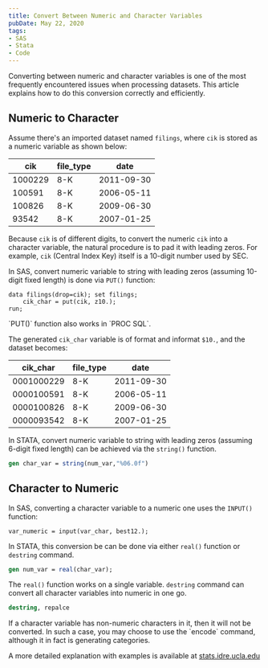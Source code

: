 ```yaml
---
title: Convert Between Numeric and Character Variables
pubDate: May 22, 2020
tags:
- SAS
- Stata
- Code
---
```



Converting between numeric and character variables is one of the most frequently
encountered issues when processing datasets. This article explains how to do
this conversion correctly and efficiently.

## Numeric to Character

Assume there's an imported dataset named `filings`, where `cik` is stored as a
numeric variable as shown below:

| cik     | file_type | date       |
| ------- | --------- | ---------- |
| 1000229 | 8-K       | 2011-09-30 |
| 100591  | 8-K       | 2006-05-11 |
| 100826  | 8-K       | 2009-06-30 |
| 93542   | 8-K       | 2007-01-25 |

Because `cik` is of different digits, to convert the numeric `cik` into a
character variable, the natural procedure is to pad it with leading zeros. For
example, `cik` (Central Index Key) itself is a 10-digit number used by SEC.

In SAS, convert numeric variable to string with leading zeros (assuming 10-digit
fixed length) is done via `PUT()` function:

```sas
data filings(drop=cik); set filings;
    cik_char = put(cik, z10.);
run;
```

<Aside type="tip">
    `PUT()` function also works in `PROC SQL`.

</Aside>

The generated `cik_char` variable is of format and informat `$10.`, and the
dataset becomes:

| cik_char   | file_type | date       |
| ---------- | --------- | ---------- |
| 0001000229 | 8-K       | 2011-09-30 |
| 0000100591 | 8-K       | 2006-05-11 |
| 0000100826 | 8-K       | 2009-06-30 |
| 0000093542 | 8-K       | 2007-01-25 |

In STATA, convert numeric variable to string with leading zeros (assuming
6-digit fixed length) can be achieved via the `string()` function.

```stata
gen char_var = string(num_var,"%06.0f")
```

## Character to Numeric

In SAS, converting a character variable to a numeric one uses the `INPUT()`
function:

```sas
var_numeric = input(var_char, best12.);
```

In STATA, this conversion be can be done via either `real()` function or
`destring` command.

```stata
gen num_var = real(char_var);
```

The `real()` function works on a single variable. `destring` command can convert
all character variables into numeric in one go.

```stata
destring, repalce
```

<Aside type="danger" title="warning">
  If a character variable has non-numeric characters in it, then it will not be
  converted. In such a case, you may choose to use the `encode` command,
  although it in fact is generating categories.
</Aside>

A more detailed explanation with examples is available at
[stats.idre.ucla.edu](https://stats.idre.ucla.edu/stata/faq/how-can-i-quickly-convert-many-string-variables-to-numericvariables/)
